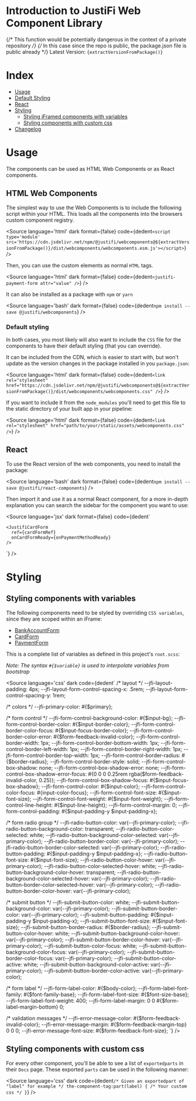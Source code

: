 
<Meta title="Introduction" />

# Introduction to JustiFi Web Component Library

{/* This function would be potentially dangerous in the context of a private repository */}
{/* In this case since the repo is public, the package.json file is public already */}
Latest Version: <code>{extractVersionFromPackage()}</code>

# Index

- [Usage](#usage)
- [Default Styling](#default-styling)
- [React](#react)
- [Styling](#styling)
  - [Styling iFramed components with variables](#styling-components-with-variables)
  - [Styling components with custom css](#styling-components-with-custom-css)
- [Changelog](/docs/changelog--docs)


# Usage

The components can be used as HTML Web Components or as React components.

## HTML Web Components

The simplest way to use the Web Components is to include the following script within your HTML. This loads all the components into the browsers custom component registry.

<Source
  language='html'
  dark
  format={false}
  code={dedent`
    <script type='module' src='https://cdn.jsdelivr.net/npm/@justifi/webcomponents@${extractVersionFromPackage()}/dist/webcomponents/webcomponents.esm.js'></script>
  `}
/>

Then, you can use the custom elements as normal `HTML` tags.

<Source
  language='html'
  dark
  format={false}
  code={dedent`
    <justifi-payment-form attr="value" />
  `}
/>

It can also be installed as a package with `npm` or `yarn`

<Source
  language='bash'
  dark
  format={false}
  code={dedent`
    npm install --save @justifi/webcomponents
  `}
/>

### Default styling

In both cases, you most likely will also want to include the `CSS` file for the components to have their default styling (that you can override).

It can be included from the CDN, which is easier to start with, but won't update as the version changes in the package installed in you `package.json`:

<Source
  language='html'
  dark
  format={false}
  code={dedent`
    <link rel="stylesheet" href="https://cdn.jsdelivr.net/npm/@justifi/webcomponents@${extractVersionFromPackage()}/dist/webcomponents/webcomponents.css" />
  `}
/>

If you want to include it from the `node_modules` you'll need to get this file to the static directory of your built app in your pipeline:

<Source
  language='html'
  dark
  format={false}
  code={dedent`
    <link rel="stylesheet" href="path/to/your/static/assets/webcomponents.css" />
  `}
/>


## React

To use the React version of the web components, you need to install the package:

<Source
  language='bash'
  dark
  format={false}
  code={dedent`
    npm install --save @justifi/react-components
  `}
/>

Then import it and use it as a normal React component, for a more in-depth explanation you can search the sidebar for the component you want to use:

<Source
  language='jsx'
  dark
  format={false}
  code={dedent`

    <JustifiCardForm
      ref={cardFormRef}
      onCardFormReady={onPaymentMethodReady}
    />
  `}
/>

# Styling

## Styling components with variables

The following components need to be styled by overriding `CSS variables`, since they are scoped within an iFrame:
- [BankAccountForm](#)
- [CardForm](#)
- [PaymentForm](#)

This is a complete list of variables as defined in this project's `root.scss`:

_Note: The syntax `#{$variable}` is used to interpolate variables from bootstrap_

<Source
  language='css'
  dark
  code={dedent`
  /* layout */
  --jfi-layout-padding: 4px;
  --jfi-layout-form-control-spacing-x: .5rem;
  --jfi-layout-form-control-spacing-y: 1rem;

  /* colors */
  --jfi-primary-color: #{$primary};

  /* form control */
  --jfi-form-control-background-color: #{$input-bg};
  --jfi-form-control-border-color: #{$input-border-color};
  --jfi-form-control-border-color-focus: #{$input-focus-border-color};
  --jfi-form-control-border-color-error: #{$form-feedback-invalid-color};
  --jfi-form-control-border-width: 1px;
  --jfi-form-control-border-bottom-width: 1px;
  --jfi-form-control-border-left-width: 1px;
  --jfi-form-control-border-right-width: 1px;
  --jfi-form-control-border-top-width: 1px;
  --jfi-form-control-border-radius: #{$border-radius};
  --jfi-form-control-border-style: solid;
  --jfi-form-control-box-shadow: none;
  --jfi-form-control-box-shadow-error: none;
  --jfi-form-control-box-shadow-error-focus: #{0 0 0 0.25rem rgba($form-feedback-invalid-color, 0.25)};
  --jfi-form-control-box-shadow-focus: #{$input-focus-box-shadow};
  --jfi-form-control-color: #{$input-color};
  --jfi-form-control-color-focus: #{input-color-focus};
  --jfi-form-control-font-size: #{$input-font-size};
  --jfi-form-control-font-weight: #{$input-font-weight};
  --jfi-form-control-line-height: #{$input-line-height};
  --jfi-form-control-margin: 0;
  --jfi-form-control-padding: #{$input-padding-y $input-padding-x};

  /* form radio group */
  --jfi-radio-button-color: var(--jfi-primary-color);
  --jfi-radio-button-background-color: transparent;
  --jfi-radio-button-color-selected: white;
  --jfi-radio-button-background-color-selected: var(--jfi-primary-color);
  --jfi-radio-button-border-color: var(--jfi-primary-color);
  --jfi-radio-button-border-color-selected: var(--jfi-primary-color);
  --jfi-radio-button-padding: #{$input-padding-y $input-padding-x};
  --jfi-radio-button-font-size: #{$input-font-size};
  --jfi-radio-button-color-hover: var(--jfi-primary-color);
  --jfi-radio-button-color-selected-hover: white;
  --jfi-radio-button-background-color-hover: transparent;
  --jfi-radio-button-background-color-selected-hover: var(--jfi-primary-color);
  --jfi-radio-button-border-color-selected-hover: var(--jfi-primary-color);
  --jfi-radio-button-border-color-hover: var(--jfi-primary-color);

  /* submit button */
  --jfi-submit-button-color: white;
  --jfi-submit-button-background-color: var(--jfi-primary-color);
  --jfi-submit-button-border-color: var(--jfi-primary-color);
  --jfi-submit-button-padding: #{$input-padding-y $input-padding-x};
  --jfi-submit-button-font-size: #{$input-font-size};
  --jfi-submit-button-border-radius: #{$border-radius};
  --jfi-submit-button-color-hover: white;
  --jfi-submit-button-background-color-hover: var(--jfi-primary-color);
  --jfi-submit-button-border-color-hover: var(--jfi-primary-color);
  --jfi-submit-button-color-focus: white;
  --jfi-submit-button-background-color-focus: var(--jfi-primary-color);
  --jfi-submit-button-border-color-focus: var(--jfi-primary-color);
  --jfi-submit-button-color-active: white;
  --jfi-submit-button-background-color-active: var(--jfi-primary-color);
  --jfi-submit-button-border-color-active: var(--jfi-primary-color);

  /* form label */
  --jfi-form-label-color: #{$body-color};
  --jfi-form-label-font-family: #{$font-family-base};
  --jfi-form-label-font-size: #{$font-size-base};
  --jfi-form-label-font-weight: 400;
  --jfi-form-label-margin: 0 0 #{$form-label-margin-bottom} 0;

  /* validation messages */
  --jfi-error-message-color: #{$form-feedback-invalid-color};
  --jfi-error-message-margin: #{$form-feedback-margin-top} 0 0 0;
  --jfi-error-message-font-size: #{$form-feedback-font-size};
  `}
/>

## Styling components with custom css

For every other component, you'll be able to see a list of `exportedparts` in their `Docs` page. These exported `parts` can be used in the following manner:

<Source
  language='css'
  dark
  code={dedent`
    /* Given an exportedpart of "label" for example */
    the-component-tag:part(label) {
      /* Your custom css */
    }
  `}
/>
